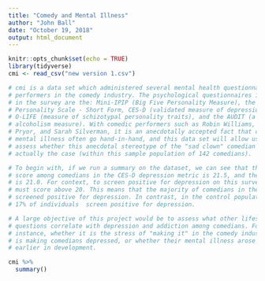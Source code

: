 ```yaml
---
title: "Comedy and Mental Illness"
author: "John Ball"
date: "October 19, 2018"
output: html_document
---
```


```r
knitr::opts_chunk$set(echo = TRUE)
library(tidyverse)
cmi <- read_csv("new version 1.csv")
```

```r
# cmi is a data set which administered several mental health questionnaires to
# performers in the comedy industry. The psychological questionnaires included
# in the survey are the: Mini-IPIP (Big Five Personality Measure), the Hypomanic
# Personality Scale - Short Form, CES-D (validated measure of depression), the
# O-LIFE (measure of schizotypal personality traits), and the AUDIT (a valid
# alcoholism measure). With comedic performers such as Robin Williams, Richard
# Pryor, and Sarah Silverman, it is an anecdotally accepted fact that comedy and
# mental illness often go hand-in-hand, and this data set will allow us to
# assess whether this anecdotal stereotype of the "sad clown" comedian is
# actually the case (within this sample population of 142 comedians).
```

```r
# To begin with, if we run a summary on the dataset, we can see that the mean
# score among comedians in the CES-D depression metric is 21.5, and the median
# is 21.0. For context, to screen positive for depression on this survey, one
# must score above 20. This means that the majority of comedians in the survey
# screened positive for depression. In contrast, in the control population, only
# 17% of individuals  screen positive for depression. 

# A large objective of this project would be to assess what other lifestyle
# questions correlate with depression and addiction among comedians. For
# instance, whether it is the stress of "making it" in the comedy industry that
# is making comedians depressed, or whether their mental illness arose much
# earlier in development.

cmi %>%
  summary()
```


